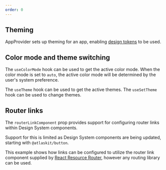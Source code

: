 ```yaml
---
order: 0
---
```



## Theming

AppProvider sets up theming for an app, enabling [design tokens](/tokens/design-tokens) to be used.

<Example
  Component={defaultExample.example}
  source={defaultExample.code}
  packageName="@atlaskit/app-provider"
/>

## Color mode and theme switching

The `useColorMode` hook can be used to get the active color mode. When the color mode is set to `auto`, the active color mode will be determined by the user's system preference.

The `useTheme` hook can be used to get the active themes. The `useSetTheme` hook can be used to change themes.

<Example
  Component={themeSwitcherExample.example}
  source={themeSwitcherExample.code}
  packageName="@atlaskit/app-provider"
/>

## Router links

The `routerLinkComponent` prop provides support for configuring router links within Design System components.

Support for this is limited as Design System components are being updated, starting with `@atlaskit/button`.

This example shows how links can be configured to utilize the router link component supplied by [React Resource Router](https://github.com/atlassian-labs/react-resource-router), however any routing library can be used.

<Example
  Component={RouterLinkComponentExample}
  appearance="source-only"
  packageName="@atlaskit/app-provider"
/>
